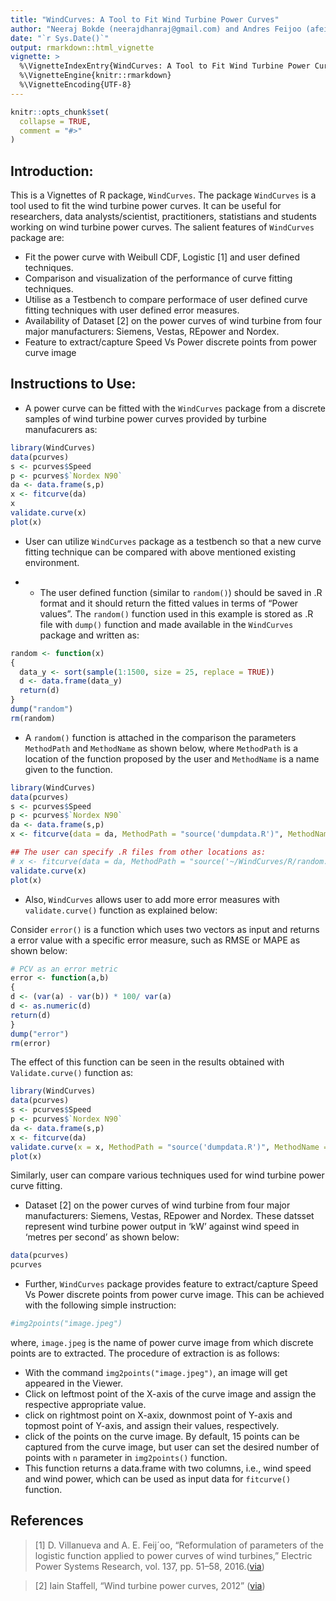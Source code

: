 ```yaml
---
title: "WindCurves: A Tool to Fit Wind Turbine Power Curves"
author: "Neeraj Bokde (neerajdhanraj@gmail.com) and Andres Feijoo (afeijoo@uvigo.es)"
date: "`r Sys.Date()`"
output: rmarkdown::html_vignette
vignette: >
  %\VignetteIndexEntry{WindCurves: A Tool to Fit Wind Turbine Power Curves}
  %\VignetteEngine{knitr::rmarkdown}
  %\VignetteEncoding{UTF-8}
---
```


```r
knitr::opts_chunk$set(
  collapse = TRUE,
  comment = "#>"
)
```

## Introduction:

This is a Vignettes of R package, `WindCurves`. The package `WindCurves` is a tool used to fit the wind turbine power curves. It can be useful for researchers, data analysts/scientist, practitioners, statistians and students working on wind turbine power curves. The salient features of `WindCurves` package are:

- Fit the power curve with Weibull CDF, Logistic [1] and user defined techniques.
- Comparison and visualization of the performance of curve fitting techniques.
- Utilise as a Testbench to compare performace of user defined curve fitting techniques with user defined error measures.
- Availability of Dataset [2] on the power curves of wind turbine from four major manufacturers: Siemens, Vestas, REpower and Nordex.
- Feature to extract/capture Speed Vs Power discrete points from power curve image

## Instructions to Use:

- A power curve can be fitted with the `WindCurves` package from a discrete samples of wind turbine power curves provided by turbine manufacurers as:

```r
library(WindCurves)
data(pcurves)
s <- pcurves$Speed
p <- pcurves$`Nordex N90`
da <- data.frame(s,p)
x <- fitcurve(da)
x
validate.curve(x)
plot(x)
```




- User can utilize `WindCurves` package as a testbench so that a new curve fitting technique can be compared with above mentioned existing environment.  

- - The user defined function (similar to `random()`) should be saved in .R format and it should return the fitted values in terms of "Power values". The `random()` function used in this example is stored as .R file with `dump()` function and made available in the `WindCurves` package and written as:

```r
random <- function(x)
{
  data_y <- sort(sample(1:1500, size = 25, replace = TRUE))
  d <- data.frame(data_y)
  return(d)
}
dump("random")
rm(random)
```

- A `random()` function is attached in the comparison the parameters `MethodPath` and `MethodName` as shown below, where `MethodPath` is a location of the function proposed by the user and `MethodName` is a name given to the function.

```r
library(WindCurves)
data(pcurves)
s <- pcurves$Speed
p <- pcurves$`Nordex N90`
da <- data.frame(s,p)
x <- fitcurve(data = da, MethodPath = "source('dumpdata.R')", MethodName = "Random values")

## The user can specify .R files from other locations as:
# x <- fitcurve(data = da, MethodPath = "source('~/WindCurves/R/random.R')", MethodName = "Random values")
validate.curve(x)
plot(x)
```

- Also, `WindCurves` allows user to add more error measures with `validate.curve()` function as explained below:

Consider `error()` is a function which uses two vectors as input and returns a error value with a specific error measure, such as RMSE or MAPE as shown below:

```r
# PCV as an error metric
error <- function(a,b)
{
d <- (var(a) - var(b)) * 100/ var(a)
d <- as.numeric(d)
return(d)
}
dump("error")
rm(error)
```

The effect of this function can be seen in the results obtained with `Validate.curve()` function as:

```r
library(WindCurves)
data(pcurves)
s <- pcurves$Speed
p <- pcurves$`Nordex N90`
da <- data.frame(s,p)
x <- fitcurve(da)
validate.curve(x = x, MethodPath = "source('dumpdata.R')", MethodName = "New Error")
plot(x)
```

Similarly, user can compare various techniques used for wind turbine power curve fitting.

- Dataset [2] on the power curves of wind turbine from four major manufacturers: Siemens, Vestas, REpower and Nordex. These datsset represent wind turbine power output in 'kW' against wind speed in 'metres per second' as shown below:

```r
data(pcurves)
pcurves
```

- Further, `WindCurves` package provides feature to extract/capture Speed Vs Power discrete points from power curve image. This can be achieved with the following simple instruction:

```r
#img2points("image.jpeg")
```

where, `image.jpeg` is the name of power curve image from which discrete points are to extracted. The procedure of extraction is as follows:

- With the command `img2points("image.jpeg")`, an image will get appeared in the Viewer.
- Click on leftmost point of the X-axis of the curve image and assign the respective appropriate value.
- click on rightmost point on X-axix, downmost point of Y-axis and topmost point of Y-axis, and assign their values, respectively.
- click of the points on the curve image. By default, 15 points can be captured from the curve image, but user can set the desired number of points with `n` parameter in `img2points()` function.
- This function returns a data.frame with two columns, i.e., wind speed and wind power, which can be used as input data for `fitcurve()` function.





## References

> [1] D. Villanueva and A. E. Feij´oo, “Reformulation of parameters of the logistic function applied to power curves of wind turbines,” Electric Power Systems Research, vol. 137, pp. 51–58, 2016.([via](https://www.sciencedirect.com/science/article/pii/S0378779616300992))

> [2] Iain Staffell, “Wind turbine power curves, 2012” ([via](https://goo.gl/tD2JW6))
